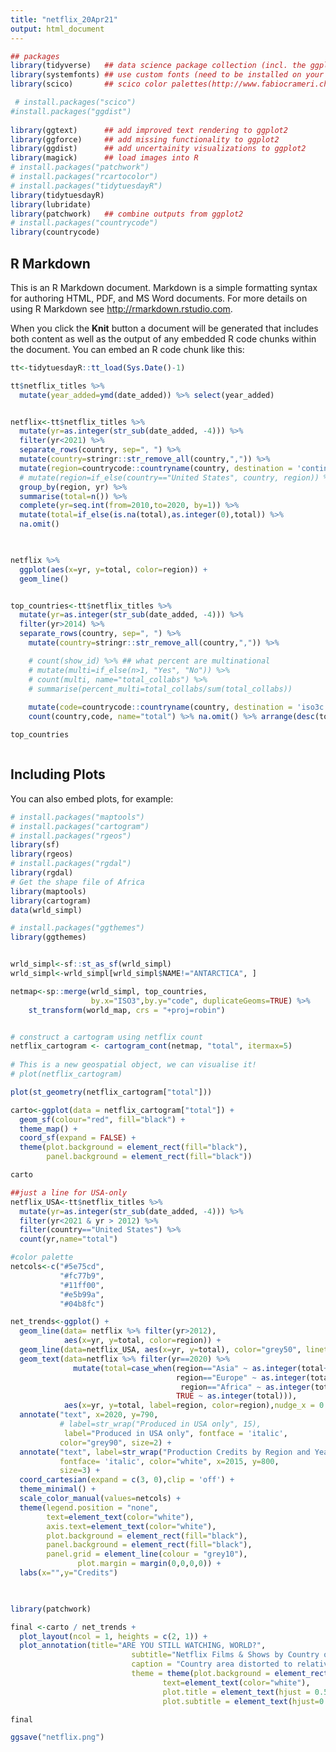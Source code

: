 ---
title: "netflix_20Apr21"
output: html_document
---

```{r prep, message=FALSE}
## packages
library(tidyverse)   ## data science package collection (incl. the ggplot2 package)
library(systemfonts) ## use custom fonts (need to be installed on your OS)  
library(scico)       ## scico color palettes(http://www.fabiocrameri.ch/colourmaps.php) in R 

 # install.packages("scico")
#install.packages("ggdist")
 
library(ggtext)      ## add improved text rendering to ggplot2
library(ggforce)     ## add missing functionality to ggplot2
library(ggdist)      ## add uncertainity visualizations to ggplot2
library(magick)      ## load images into R
# install.packages("patchwork")
# install.packages("rcartocolor")
# install.packages("tidytuesdayR")
library(tidytuesdayR)
library(lubridate)
library(patchwork)   ## combine outputs from ggplot2
# install.packages("countrycode")
library(countrycode)
```

## R Markdown

This is an R Markdown document. Markdown is a simple formatting syntax for authoring HTML, PDF, and MS Word documents. For more details on using R Markdown see <http://rmarkdown.rstudio.com>.

When you click the **Knit** button a document will be generated that includes both content as well as the output of any embedded R code chunks within the document. You can embed an R code chunk like this:

```{r cars}

tt<-tidytuesdayR::tt_load(Sys.Date()-1)

tt$netflix_titles %>% 
  mutate(year_added=ymd(date_added)) %>% select(year_added)


netflix<-tt$netflix_titles %>% 
  mutate(yr=as.integer(str_sub(date_added, -4))) %>% 
  filter(yr<2021) %>% 
  separate_rows(country, sep=", ") %>% 
  mutate(country=stringr::str_remove_all(country,",")) %>% 
  mutate(region=countrycode::countryname(country, destination = 'continent')) %>%
  # mutate(region=if_else(country=="United States", country, region)) %>% 
  group_by(region, yr) %>% 
  summarise(total=n()) %>% 
  complete(yr=seq.int(from=2010,to=2020, by=1)) %>% 
  mutate(total=if_else(is.na(total),as.integer(0),total)) %>% 
  na.omit()
 


netflix %>% 
  ggplot(aes(x=yr, y=total, color=region)) +
  geom_line()


top_countries<-tt$netflix_titles %>% 
  mutate(yr=as.integer(str_sub(date_added, -4))) %>% 
  filter(yr>2014) %>% 
  separate_rows(country, sep=", ") %>% 
    mutate(country=stringr::str_remove_all(country,",")) %>% 

    # count(show_id) %>% ## what percent are multinational
    # mutate(multi=if_else(n>1, "Yes", "No")) %>% 
    # count(multi, name="total_collabs") %>% 
    # summarise(percent_multi=total_collabs/sum(total_collabs))
  
    mutate(code=countrycode::countryname(country, destination = 'iso3c')) %>%
    count(country,code, name="total") %>% na.omit() %>% arrange(desc(total))

top_countries



```

## Including Plots

You can also embed plots, for example:

```{r pressure, echo=FALSE}
# install.packages("maptools")
# install.packages("cartogram")
# install.packages("rgeos")
library(sf)
library(rgeos)
# install.packages("rgdal")
library(rgdal)
# Get the shape file of Africa
library(maptools)
library(cartogram)
data(wrld_simpl)

# install.packages("ggthemes")
library(ggthemes)


wrld_simpl<-sf::st_as_sf(wrld_simpl)
wrld_simpl<-wrld_simpl[wrld_simpl$NAME!="ANTARCTICA", ]

netmap<-sp::merge(wrld_simpl, top_countries, 
                  by.x="ISO3",by.y="code", duplicateGeoms=TRUE) %>% 
    st_transform(world_map, crs = "+proj=robin")


# construct a cartogram using netflix count
netflix_cartogram <- cartogram_cont(netmap, "total", itermax=5)
 
# This is a new geospatial object, we can visualise it!
# plot(netflix_cartogram)

plot(st_geometry(netflix_cartogram["total"]))

carto<-ggplot(data = netflix_cartogram["total"]) + 
  geom_sf(colour="red", fill="black") +
  theme_map() +
  coord_sf(expand = FALSE) +
  theme(plot.background = element_rect(fill="black"),
        panel.background = element_rect(fill="black"))

carto
```

```{r}


##just a line for USA-only
netflix_USA<-tt$netflix_titles %>% 
  mutate(yr=as.integer(str_sub(date_added, -4))) %>% 
  filter(yr<2021 & yr > 2012) %>% 
  filter(country=="United States") %>% 
  count(yr,name="total")

#color palette
netcols<-c("#5e75cd",
           "#fc77b9",
           "#11ff00",
           "#e5b99a",
           "#04b8fc")

net_trends<-ggplot() +
  geom_line(data= netflix %>% filter(yr>2012),
            aes(x=yr, y=total, color=region)) +
  geom_line(data=netflix_USA, aes(x=yr, y=total), color="grey50", linetype=2) +
  geom_text(data=netflix %>% filter(yr==2020) %>%
              mutate(total=case_when(region=="Asia" ~ as.integer(total+50),
                                     region=="Europe" ~ as.integer(total-50),
                                      region=="Africa" ~ as.integer(total+30),
                                     TRUE ~ as.integer(total))),
            aes(x=yr, y=total, label=region, color=region),nudge_x = 0.5) +
  annotate("text", x=2020, y=790,
           # label=str_wrap("Produced in USA only", 15), 
            label="Produced in USA only", fontface = 'italic', 
           color="grey90", size=2) +
  annotate("text", label=str_wrap("Production Credits by Region and Year Added to Netflix", 25),
           fontface= 'italic', color="white", x=2015, y=800,
           size=3) +
  coord_cartesian(expand = c(3, 0),clip = 'off') +
  theme_minimal() +
  scale_color_manual(values=netcols) +
  theme(legend.position = "none",
        text=element_text(color="white"),
        axis.text=element_text(color="white"),
        plot.background = element_rect(fill="black"),
        panel.background = element_rect(fill="black"),
        panel.grid = element_line(colour = "grey10"),
               plot.margin = margin(0,0,0,0)) +
  labs(x="",y="Credits")


  
library(patchwork)

final <-carto / net_trends +
  plot_layout(ncol = 1, heights = c(2, 1)) +
  plot_annotation(title="ARE YOU STILL WATCHING, WORLD?",
                           subtitle="Netflix Films & Shows by Country of Production, 2013-2020",
                           caption = "Country area distorted to relative count of production credits. \n Includes 1150 international coproductions (15% of total) which are counted once per country.",
                           theme = theme(plot.background = element_rect(fill="black"),
                                  text=element_text(color="white"),
                                  plot.title = element_text(hjust = 0.5, face="bold"),
                                  plot.subtitle = element_text(hjust=0.5)))

final

ggsave("netflix.png")
```


